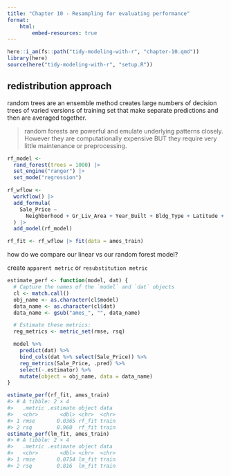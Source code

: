 ```yaml
---
title: "Chapter 10 - Resampling for evaluating performance"
format: 
    html:
        embed-resources: true
---
```


```r
here::i_am(fs::path("tidy-modeling-with-r", "chapter-10.qmd"))
library(here)
source(here("tidy-modeling-with-r", "setup.R"))
```

## redistribution approach

random trees are an ensemble method creates large numbers of decision trees
of varied versions of training set that make separate predictions
and then are averaged together.


> random forests are powerful and emulate underlying patterns
> closely.  However they are computationally expensive BUT
> they require very little maintenance or preprocessing.



```r

rf_model <-
  rand_forest(trees = 1000) |>
  set_engine("ranger") |>
  set_mode("regression")

rf_wflow <-
  workflow() |>
  add_formula(
    Sale_Price ~
      Neighborhood + Gr_Liv_Area + Year_Built + Bldg_Type + Latitude + Longitude
  ) |>
  add_model(rf_model)

rf_fit <- rf_wflow |> fit(data = ames_train)
```


how do we compare our linear vs our random forest model?

create `apparent metric` or `resubstitution metric`


```r
estimate_perf <- function(model, dat) {
  # Capture the names of the `model` and `dat` objects
  cl <- match.call()
  obj_name <- as.character(cl$model)
  data_name <- as.character(cl$dat)
  data_name <- gsub("ames_", "", data_name)

  # Estimate these metrics:
  reg_metrics <- metric_set(rmse, rsq)

  model %>%
    predict(dat) %>%
    bind_cols(dat %>% select(Sale_Price)) %>%
    reg_metrics(Sale_Price, .pred) %>%
    select(-.estimator) %>%
    mutate(object = obj_name, data = data_name)
}
```



```r
estimate_perf(rf_fit, ames_train)
#> # A tibble: 2 × 4
#>   .metric .estimate object data
#>   <chr>       <dbl> <chr>  <chr>
#> 1 rmse       0.0365 rf_fit train
#> 2 rsq        0.960  rf_fit train
estimate_perf(lm_fit, ames_train)
#> # A tibble: 2 × 4
#>   .metric .estimate object data
#>   <chr>       <dbl> <chr>  <chr>
#> 1 rmse       0.0754 lm_fit train
#> 2 rsq        0.816  lm_fit train
```